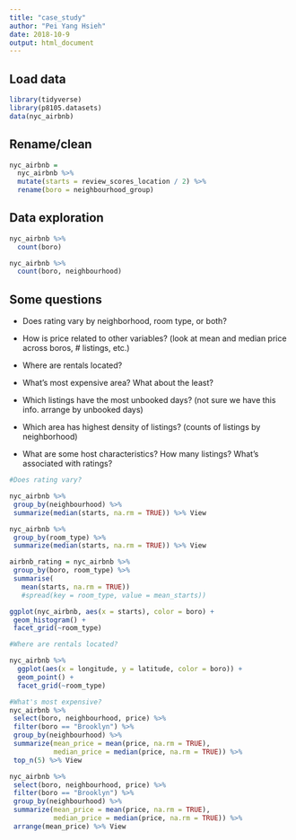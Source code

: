 ```yaml
---
title: "case_study"
author: "Pei Yang Hsieh"
date: 2018-10-9
output: html_document
---
```


## Load data

```r
library(tidyverse)
library(p8105.datasets)
data(nyc_airbnb)
```

## Rename/clean

```r
nyc_airbnb = 
  nyc_airbnb %>% 
  mutate(starts = review_scores_location / 2) %>% 
  rename(boro = neighbourhood_group)
```

## Data exploration


```r
nyc_airbnb %>% 
  count(boro)

nyc_airbnb %>% 
  count(boro, neighbourhood)
```
## Some questions

* Does rating vary by neighborhood, room type, or both?
* How is price related to other variables? (look at mean and median price across boros, # listings, etc.)
* Where are rentals located?

* What's most expensive area? What about the least?
* Which listings have the most unbooked days? (not sure we have this info. arrange by unbooked days)
* Which area has highest density of listings? (counts of listings by neighborhood)
* What are some host characteristics? How many listings? What's associated with ratings?

```r
#Does rating vary?

nyc_airbnb %>%
 group_by(neighbourhood) %>%
 summarize(median(starts, na.rm = TRUE)) %>% View

nyc_airbnb %>%
 group_by(room_type) %>%
 summarize(median(starts, na.rm = TRUE)) %>% View

airbnb_rating = nyc_airbnb %>%
 group_by(boro, room_type) %>%
 summarise(
   mean(starts, na.rm = TRUE)) 
   #spread(key = room_type, value = mean_starts))

ggplot(nyc_airbnb, aes(x = starts), color = boro) +
 geom_histogram() +
 facet_grid(~room_type)

#Where are rentals located?

nyc_airbnb %>% 
  ggplot(aes(x = longitude, y = latitude, color = boro)) +
  geom_point() +
  facet_grid(~room_type)

#What's most expensive?
nyc_airbnb %>%
 select(boro, neighbourhood, price) %>%
 filter(boro == "Brooklyn") %>%
 group_by(neighbourhood) %>%
 summarize(mean_price = mean(price, na.rm = TRUE),
           median_price = median(price, na.rm = TRUE)) %>%
 top_n(5) %>% View

nyc_airbnb %>%
 select(boro, neighbourhood, price) %>%
 filter(boro == "Brooklyn") %>%
 group_by(neighbourhood) %>%
 summarize(mean_price = mean(price, na.rm = TRUE),
           median_price = median(price, na.rm = TRUE)) %>%
 arrange(mean_price) %>% View
```

